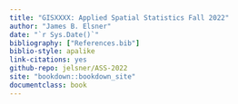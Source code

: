 ```yaml
---
title: "GISXXXX: Applied Spatial Statistics Fall 2022"
author: "James B. Elsner"
date: "`r Sys.Date()`"
bibliography: ["References.bib"]
biblio-style: apalike
link-citations: yes
github-repo: jelsner/ASS-2022
site: "bookdown::bookdown_site"
documentclass: book
---
```


# {-}